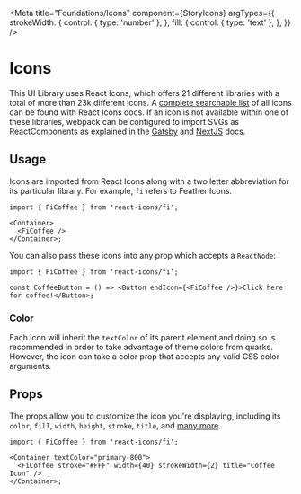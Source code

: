

<Meta
  title="Foundations/Icons"
  component={StoryIcons}
  argTypes={{
    strokeWidth: {
      control: { type: 'number' },
    },
    fill: {
      control: { type: 'text' },
    },
  }}
/>

# Icons

This UI Library uses React Icons, which offers 21 different libraries with a total of more than 23k different icons. A
[complete searchable list](https://react-icons.github.io/react-icons/) of all icons can be found with React Icons docs.
If an icon is not available within one of these libraries, webpack can be configured to import SVGs as ReactComponents
as explained in the [Gatsby](?path=/docs/guides-set-up-gatsby--page#add-support-for-svgs-as-react-components) and
[NextJS](?path=/docs/guides-set-up-nextjs--page) docs.

## Usage

Icons are imported from React Icons along with a two letter abbreviation for its particular library. For example, `fi`
refers to Feather Icons.

```tsx
import { FiCoffee } from 'react-icons/fi';

<Container>
  <FiCoffee />
</Container>;
```

You can also pass these icons into any prop which accepts a `ReactNode`:

```tsx
import { FiCoffee } from 'react-icons/fi';

const CoffeeButton = () => <Button endIcon={<FiCoffee />}>Click here for coffee!</Button>;
```

### Color

Each icon will inherit the `textColor` of its parent element and doing so is recommended in order to take advantage of
theme colors from quarks. However, the icon can take a color prop that accepts any valid CSS color arguments.

## Props

The props allow you to customize the icon you're displaying, including its `color`, `fill`, `width`, `height`, `stroke`,
`title`, and [many more](https://developer.mozilla.org/en-US/docs/Web/SVG/Attribute).

```tsx
import { FiCoffee } from 'react-icons/fi';

<Container textColor="primary-800">
  <FiCoffee stroke="#FFF" width={40} strokeWidth={2} title="Coffee Icon" />
</Container>;
```

<Story name="Icons" story={Icons} />

<ArgsTable story="Icons" />
